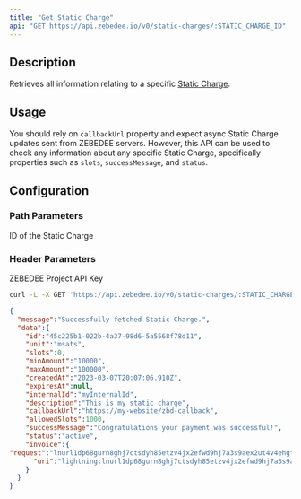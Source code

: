```yaml
---
title: "Get Static Charge"
api: "GET https://api.zebedee.io/v0/static-charges/:STATIC_CHARGE_ID"
---
```


## Description

Retrieves all information relating to a specific [Static Charge](/docs/static-charge).

## Usage

You should rely on `callbackUrl` property and expect async Static Charge updates sent from ZEBEDEE servers. However, this API can be used to check any information about any specific Static Charge, specifically properties such as `slots`, `successMessage`, and `status`.

## Configuration

### Path Parameters

<ParamField required path="STATIC_CHARGE_ID" type="string">
  ID of the Static Charge
</ParamField>

### Header Parameters

<ParamField required header="apikey" type="string">
  ZEBEDEE Project API Key
</ParamField>

<RequestExample>

```bash Request
curl -L -X GET 'https://api.zebedee.io/v0/static-charges/:STATIC_CHARGE_ID'
```

</RequestExample>

<ResponseExample>

```json Response
{
  "message":"Successfully fetched Static Charge.",
  "data":{
    "id":"45c225b1-022b-4a37-98d6-5a5568f78d11",
    "unit":"msats",
    "slots":0,
    "minAmount":"10000",
    "maxAmount":"100000",
    "createdAt":"2023-03-07T20:07:06.910Z",
    "expiresAt":null,
    "internalId":"myInternalId",
    "description":"This is my static charge",
    "callbackUrl":"https://my-website/zbd-callback",
    "allowedSlots":1000,
    "successMessage":"Congratulations your payment was successful!",
    "status":"active",
    "invoice":{
"request":"lnurl1dp68gurn8ghj7ctsdyh85etzv4jx2efwd9hj7a3s9aex2ut4v4ehgttnw3shg6tr943ksctjvajhxte5x43nyv34vgcj6vpjxf3z6drpxvmj6wfcvsmz6dtpx56nvwrxxuuxgvf3uzvpfy",
      "uri":"lightning:lnurl1dp68gurn8ghj7ctsdyh85etzv4jx2efwd9hj7a3s9aex2ut4v4ehgttnw3shg6tr943ksctjvajhxte5x43nyv34vgcj6vpjxf3z6drpxvmj6wfcvsmz6dtpx56nvwrxxuuxgvf3uzvpfy"
    }
  }
}
```

</ResponseExample>
